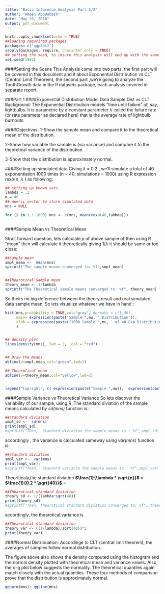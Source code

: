 ---
title: "Basic Inference Analysis Part 1/2"
author: "Ameen AboDabash"
date: "May 29, 2016"
output: pdf_document
---

```{r setup, include=FALSE}
knitr::opts_chunk$set(echo = TRUE)
##loading requrired packages
packages<-c("ggplot2")
sapply(packages, require, character.only = TRUE)
## setting the seed, to insure this analysis will end up with the same results
set.seed(1982)
```



####Setting the Scene
This Analysis come into two parts, the first part will be covered in this document and it about Exponential Distribution vs CLT (Central Limit Theorem), the second part ,we're going to analyze the ToothGrowth data in the R datasets package, each analysis covered in separate report.

###Part 1 
####Exponential Distribution Model Data Sample Dist vs CLT
Background: The Exponential Distribution models "time until failure" of, say, lightbulbs. It is parametric by a constant parameter $\lambda$ called the failure rate (or rate parameter as declared here) that is the average rate of lightbulb burnouts.

####Objectives:
1-Show the sample mean and compare it to the theoretical mean of the distribution.

2-Show how variable the sample is (via variance) and compare it to the theoretical variance of the distribution.

3-Show that the distribution is approximately normal.


####Setting up simulated data
Giving $\lambda$ = 0.2 , we'll simulate a total of 40 exponentiation 1000 times (n = 40, simulations = 1000) using R expression rexp(n, $\lambda$ ) as  following:

  
```{r}
## setting up known vars
lambda = .2
n = 40
## numric vector to store simulated data
mns = NULL

for (i in 1 : 1000) mns <- c(mns, mean(rexp(40,lambda)))
 
```

####Sample Mean vs Theoretical Mean

Strait forward question, lets calculate $\mu$ of above sample of then using R "mean" then will calculate it theoretically giving 1/$\lambda$ it should be same or too close:

```{r echo=FALSE}
##Sample mean
smpl_mean <-  mean(mns)
sprintf("The sample means converged to: %f",smpl_mean)


##Thearotical Sample mean
theory_mean <- 1/lambda
sprintf("The Thearotical sample means converged to: %f", theory_mean)

```


So theirs no big deference between the theory result and real simulated data sample mean, So lets visualize whatever we have in hand :

```{r fig.width=12, fig.height=5 }


hist(mns,probability = TRUE,col="gray", #breaks = c(1,40),
     main= expression(paste("Sample ",mu, ' Distribution')),
     xlab = expression(paste("1000 Sample ",mu, ' of 40 Exp Distribution'))
     )


## density plot
lines(density(mns), lwd = 2,  col = "red")


## Draw the means
abline(v=smpl_mean,col="green",lwd=2)

## Thearotical mean
abline(v=theory_mean,col="yellow",lwd=2)


legend("topright", c( expression(paste("Sample ",mu)),  expression(paste("Thearotical ",mu))), fill=c("green", "yellow"))


```

####Sample Variance vs Theoretical Variance
So lets discover the variability of our sample, using R ,The standard diviation of the sample means calculated by *sd(mns)* function  is :

```{r echo=FALSE}
##standard diviation
smpl_sd <-  sd(mns)
print(smpl_sd);
#sprintf("Then,  Standard diviation the sample means is : %f",smpl_sd)
```
accordingly , the variance is calculated sameway using *var(mns)* function is: 
```{r echo=FALSE}
##standard diviation
smpl_var <-  var(mns)
print(smpl_var);
#sprintf("Then,  Standard variance the sample means is : %f",smpl_var)
```
Theoriticaly,the  standard diviation   **$\frac{1}{\lambda * \sqrt{n}}$** =  **$\frac{1}{0.2 * \sqrt{40}}$** = 

```{r echo=FALSE}
##Thearotical standard diviation
theory_sd <- 1/(lambda*sqrt(40))
print(theory_sd)
#sprintf("Then, Thearotical standard diviation converged to: %f", theory_sd  )
```
accordingly, the thearotical variance is

```{r}
##Thearotical standard diviation
theory_var <- ((1/lambda)/sqrt(40))^2
print(theory_var)

```


####Normal Distribuation:
Accordinge to CLT (central limit theorem), the averages of samples follow normal distribution.

The figure above also shows the density computed using the histogram and the normal density plotted with theoretical mean and variance values. Also, the q-q plot below suggests the normality. The theoretical quantiles again match closely with the actual quantiles. These four methods of comparison prove that the distribution is approximately normal.

```{r}

qqnorm(mns); qqline(mns)
 

```



